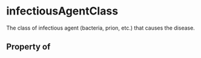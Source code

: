 # infectiousAgentClass

The class of infectious agent (bacteria, prion, etc.) that causes the disease.

## Property of



